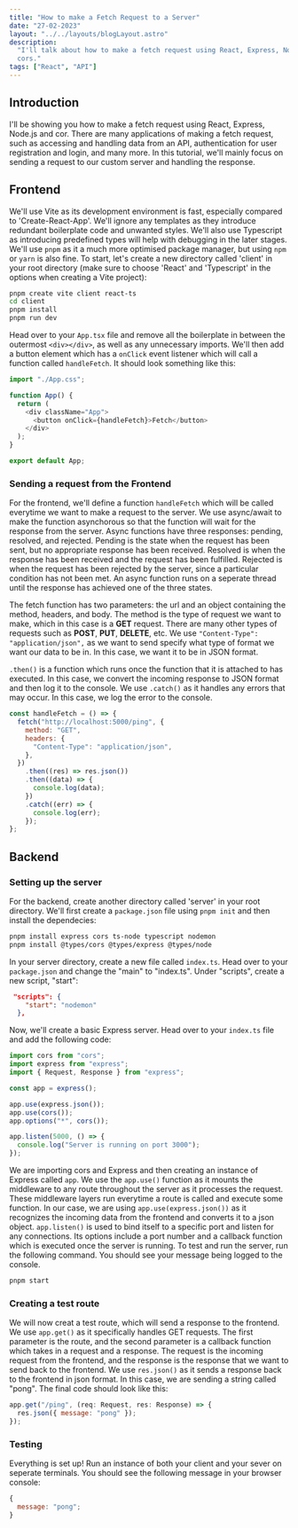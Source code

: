 ```yaml
---
title: "How to make a Fetch Request to a Server"
date: "27-02-2023"
layout: "../../layouts/blogLayout.astro"
description:
  "I'll talk about how to make a fetch request using React, Express, Node.js and
  cors."
tags: ["React", "API"]
---
```


## Introduction

I'll be showing you how to make a fetch request using React, Express, Node.js
and cor. There are many applications of making a fetch request, such as
accessing and handling data from an API, authentication for user registration
and login, and many more. In this tutorial, we'll mainly focus on sending a
request to our custom server and handling the response.

## Frontend

We'll use Vite as its development environment is fast, especially compared to
'Create-React-App'. We'll ignore any templates as they introduce redundant
boilerplate code and unwanted styles. We'll also use Typescript as introducing
predefined types will help with debugging in the later stages. We'll use `pnpm`
as it a much more optimised package manager, but using `npm` or `yarn` is also
fine. To start, let's create a new directory called 'client' in your root
directory (make sure to choose 'React' and 'Typescript' in the options when
creating a Vite project):

```bash
pnpm create vite client react-ts
cd client
pnpm install
pnpm run dev
```

Head over to your `App.tsx` file and remove all the boilerplate in between the
outermost `<div></div>`, as well as any unnecessary imports. We'll then add a
button element which has a `onClick` event listener which will call a function
called `handleFetch`. It should look something like this:

```js
import "./App.css";

function App() {
  return (
    <div className="App">
      <button onClick={handleFetch}>Fetch</button>
    </div>
  );
}

export default App;
```

### Sending a request from the Frontend

For the frontend, we'll define a function `handleFetch` which will be called
everytime we want to make a request to the server. We use async/await to make
the function asynchorous so that the function will wait for the response from
the server. Async functions have three responses: pending, resolved, and
rejected. Pending is the state when the request has been sent, but no
appropriate response has been received. Resolved is when the response has been
received and the request has been fulfilled. Rejected is when the request has
been rejected by the server, since a particular condition has not been met. An
async function runs on a seperate thread until the response has achieved one of
the three states.

The fetch function has two parameters: the url and an object containing the
method, headers, and body. The method is the type of request we want to make,
which in this case is a **GET** request. There are many other types of requests
such as **POST**, **PUT**, **DELETE**, etc. We use
`"Content-Type": "application/json",` as we want to send specify what type of
format we want our data to be in. In this case, we want it to be in JSON format.

`.then()` is a function which runs once the function that it is attached to has
executed. In this case, we convert the incoming response to JSON format and then
log it to the console. We use `.catch()` as it handles any errors that may
occur. In this case, we log the error to the console.

```js
const handleFetch = () => {
  fetch("http://localhost:5000/ping", {
    method: "GET",
    headers: {
      "Content-Type": "application/json",
    },
  })
    .then((res) => res.json())
    .then((data) => {
      console.log(data);
    })
    .catch((err) => {
      console.log(err);
    });
};
```

## Backend

### Setting up the server

For the backend, create another directory called 'server' in your root
directory. We'll first create a `package.json` file using `pnpm init` and then
install the dependecies:

```bash
pnpm install express cors ts-node typescript nodemon
pnpm install @types/cors @types/express @types/node
```

In your server directory, create a new file called `index.ts`. Head over to your
`package.json` and change the "main" to "index.ts". Under "scripts", create a
new script, "start":

```json
 "scripts": {
    "start": "nodemon"
  },
```

Now, we'll create a basic Express server. Head over to your `index.ts` file and
add the following code:

```js
import cors from "cors";
import express from "express";
import { Request, Response } from "express";

const app = express();

app.use(express.json());
app.use(cors());
app.options("*", cors());

app.listen(5000, () => {
  console.log("Server is running on port 3000");
});
```

We are importing cors and Express and then creating an instance of Express
called `app`. We use the `app.use()` function as it mounts the middleware to any
route throughout the server as it processes the request. These middleware layers
run everytime a route is called and execute some function. In our case, we are
using `app.use(express.json())` as it recognizes the incoming data from the
frontend and converts it to a json object. `app.listen()` is used to bind itself
to a specific port and listen for any connections. Its options include a port
number and a callback function which is executed once the server is running. To
test and run the server, run the following command. You should see your message
being logged to the console.

```bash
pnpm start
```

### Creating a test route

We will now creat a test route, which will send a response to the frontend. We
use `app.get()` as it specifically handles GET requests. The first parameter is
the route, and the second parameter is a callback function which takes in a
request and a response. The request is the incoming request from the frontend,
and the response is the response that we want to send back to the frontend. We
use `res.json()` as it sends a response back to the frontend in json format. In
this case, we are sending a string called "pong". The final code should look
like this:

```js
app.get("/ping", (req: Request, res: Response) => {
  res.json({ message: "pong" });
});
```

### Testing

Everything is set up! Run an instance of both your client and your sever on
seperate terminals. You should see the following message in your browser
console:

```js
{
  message: "pong";
}
```